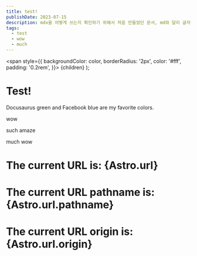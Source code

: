```yaml
---
title: test!
publishDate: 2023-07-15
description: mdx을 어떻게 쓰는지 확인하기 위해서 처음 만들었던 문서, md와 달리 글자에 색이 들어갔다. 설명은 md와 같이 gastby에 없었지만 astro에서 추가됬다.
tags:
  - test
  - wow
  - much
---
```



  <span
    style={{
      backgroundColor: color,
      borderRadius: '2px',
      color: '#fff',
      padding: '0.2rem',
    }}>
    {children}
  </span>
);


# Test!

<Highlight color="#25c2a0">Docusaurus green</Highlight> and <Highlight color="#1877F2">Facebook
  blue</Highlight> are my favorite colors.

<Highlight color="#aa3030"> wow </Highlight>

<Highlight color="#30aa30"> such amaze </Highlight>

<Highlight color="#3030aa"> much wow </Highlight>

<h1>The current URL is: {Astro.url}</h1>
<h1>The current URL pathname is: {Astro.url.pathname}</h1>
<h1>The current URL origin is: {Astro.url.origin}</h1>